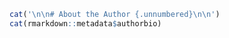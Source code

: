 <!-- PDF will include its own author page after the index-->

```r
cat('\n\n# About the Author {.unnumbered}\n\n')
cat(rmarkdown::metadata$authorbio)
```